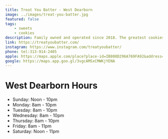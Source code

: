 ```yaml
---
title: Treat You Batter - West Dearborn
image: ../images/treat-you-batter.jpg
featured: false
tags:
    - sweets
    - cookies
description: Family owned and operated since 2018. The greatest cookies & lattes in the world.
link: https://treatyoubatter.com/
instagram: https://www.instagram.com/treatyoubatter/
phone: tel:313-914-2405
apple: https://maps.apple.com/place?place-id=IB808D296A769FA92&address=1021+Mason+St%2C+Dearborn%2C+MI++48124%2C+United+States&coordinate=42.3056203%2C-83.2457355&name=Treat+You+Batter&_provider=9902
google: https://maps.app.goo.gl/3vgcAMSxCMWKjYENA
---
```



# West Dearborn Hours

- Sunday: Noon - 10pm
- Monday: 8am - 10pm
- Tuesday: 8am - 10pm
- Wednesday: 8am - 10pm
- Thursday: 8am - 10pm
- Friday: 8am - 11pm
- Saturday: Noon - 11pm